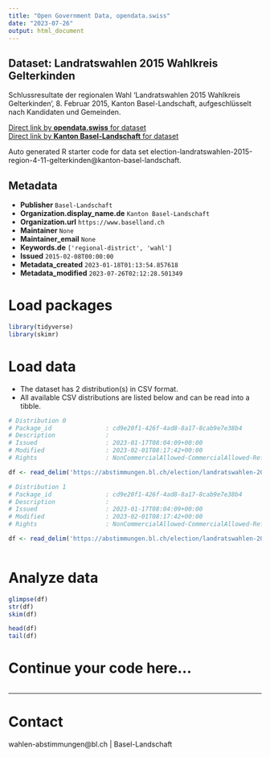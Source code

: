 ```yaml
---
title: "Open Government Data, opendata.swiss"
date: "2023-07-26"
output: html_document
---
```


## Dataset: Landratswahlen 2015 Wahlkreis Gelterkinden

Schlussresultate der regionalen Wahl 'Landratswahlen 2015 Wahlkreis Gelterkinden', 8. Februar 2015, Kanton Basel-Landschaft, aufgeschlüsselt nach Kandidaten und Gemeinden.

[Direct link by **opendata.swiss** for dataset](https://opendata.swiss/de/dataset/landratswahlen-2015-wahlkreis-gelterkinden)<br>
[Direct link by **Kanton Basel-Landschaft** for dataset](https://abstimmungen.bl.ch/election/landratswahlen-2015-region-4-11-gelterkinden/data)

Auto generated R starter code for data set election-landratswahlen-2015-region-4-11-gelterkinden@kanton-basel-landschaft.

## Metadata

- **Publisher** `Basel-Landschaft`
- **Organization.display_name.de** `Kanton Basel-Landschaft`
- **Organization.url** `https://www.baselland.ch`
- **Maintainer** `None`
- **Maintainer_email** `None`
- **Keywords.de** `['regional-district', 'wahl']`
- **Issued** `2015-02-08T00:00:00`
- **Metadata_created** `2023-01-18T01:13:54.857618`
- **Metadata_modified** `2023-07-26T02:12:28.501349`


# Load packages

```r

library(tidyverse)
library(skimr)

```

# Load data

-   The dataset has 2 distribution(s) in CSV format.
-   All available CSV distributions are listed below and can be read into a tibble.

```r

# Distribution 0
# Package_id               : cd9e20f1-426f-4ad8-8a17-8cab9e7e38b4
# Description              : 
# Issued                   : 2023-01-17T08:04:09+00:00
# Modified                 : 2023-02-01T08:17:42+00:00
# Rights                   : NonCommercialAllowed-CommercialAllowed-ReferenceRequired

df <- read_delim('https://abstimmungen.bl.ch/election/landratswahlen-2015-region-4-11-gelterkinden/data-parties-csv')

# Distribution 1
# Package_id               : cd9e20f1-426f-4ad8-8a17-8cab9e7e38b4
# Description              : 
# Issued                   : 2023-01-17T08:04:09+00:00
# Modified                 : 2023-02-01T08:17:42+00:00
# Rights                   : NonCommercialAllowed-CommercialAllowed-ReferenceRequired

df <- read_delim('https://abstimmungen.bl.ch/election/landratswahlen-2015-region-4-11-gelterkinden/data-csv')



```

# Analyze data

```r

glimpse(df)
str(df)
skim(df)

head(df)
tail(df)

```

# Continue your code here...

```r

```

------------------------------------------------------------------------

# Contact

wahlen-abstimmungen@bl.ch | Basel-Landschaft
